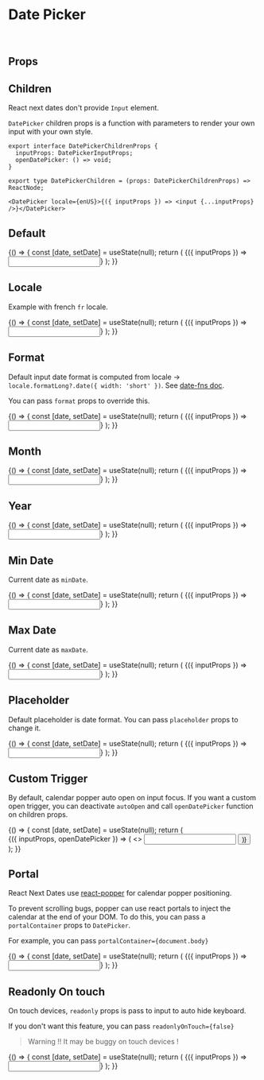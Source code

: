 



<Meta title="Components/DatePicker" component={DatePicker} />

# Date Picker

<br />

## Props

<ArgsTable of="." />

## Children

React next dates don't provide `Input` element.

`DatePicker` children props is a function with parameters to render your own input with your own style.

```tsx
export interface DatePickerChildrenProps {
  inputProps: DatePickerInputProps;
  openDatePicker: () => void;
}

export type DatePickerChildren = (props: DatePickerChildrenProps) => ReactNode;
```

```tsx
<DatePicker locale={enUS}>{({ inputProps }) => <input {...inputProps} />}</DatePicker>
```

## Default

<Canvas>
  <Story name="Default">
    {() => {
      const [date, setDate] = useState(null);
      return (
        <DatePicker locale={enUS} date={date} onChange={setDate} portalContainer={document.body}>
          {({ inputProps }) => <input {...inputProps} />}
        </DatePicker>
      );
    }}
  </Story>
</Canvas>

## Locale

Example with french `fr` locale.

<Canvas>
  <Story name="Locale">
    {() => {
      const [date, setDate] = useState(null);
      return (
        <DatePicker locale={fr} date={date} onChange={setDate} portalContainer={document.body}>
          {({ inputProps }) => <input {...inputProps} />}
        </DatePicker>
      );
    }}
  </Story>
</Canvas>

## Format

Default input date format is computed from locale -> `locale.formatLong?.date({ width: 'short' })`.
See [date-fns doc](https://date-fns.org/docs/Locale).

You can pass `format` props to override this.

<Canvas>
  <Story name="Format">
    {() => {
      const [date, setDate] = useState(null);
      return (
        <DatePicker locale={enUS} date={date} format="MM-dd-yyyy" onChange={setDate} portalContainer={document.body}>
          {({ inputProps }) => <input {...inputProps} />}
        </DatePicker>
      );
    }}
  </Story>
</Canvas>

## Month

<Canvas>
  <Story name="Month">
    {() => {
      const [date, setDate] = useState(null);
      return (
        <DatePicker
          locale={enUS}
          type="month"
          format="MM/yyyy"
          date={date}
          onChange={setDate}
          portalContainer={document.body}>
          {({ inputProps }) => <input {...inputProps} />}
        </DatePicker>
      );
    }}
  </Story>
</Canvas>

## Year

<Canvas>
  <Story name="Year">
    {() => {
      const [date, setDate] = useState(null);
      return (
        <DatePicker
          locale={enUS}
          type="year"
          format="yyyy"
          date={date}
          onChange={setDate}
          portalContainer={document.body}>
          {({ inputProps }) => <input {...inputProps} />}
        </DatePicker>
      );
    }}
  </Story>
</Canvas>

## Min Date

Current date as `minDate`.

<Canvas>
  <Story name="Min Date">
    {() => {
      const [date, setDate] = useState(null);
      return (
        <DatePicker locale={enUS} date={date} minDate={new Date()} onChange={setDate} portalContainer={document.body}>
          {({ inputProps }) => <input {...inputProps} />}
        </DatePicker>
      );
    }}
  </Story>
</Canvas>

## Max Date

Current date as `maxDate`.

<Canvas>
  <Story name="Max Date">
    {() => {
      const [date, setDate] = useState(null);
      return (
        <DatePicker locale={enUS} date={date} maxDate={new Date()} onChange={setDate} portalContainer={document.body}>
          {({ inputProps }) => <input {...inputProps} />}
        </DatePicker>
      );
    }}
  </Story>
</Canvas>

## Placeholder

Default placeholder is date format. You can pass `placeholder` props to change it.

<Canvas>
  <Story name="Placeholder">
    {() => {
      const [date, setDate] = useState(null);
      return (
        <DatePicker
          locale={enUS}
          date={date}
          placeholder="Birth Date"
          onChange={setDate}
          portalContainer={document.body}>
          {({ inputProps }) => <input {...inputProps} />}
        </DatePicker>
      );
    }}
  </Story>
</Canvas>

## Custom Trigger

By default, calendar popper auto open on input focus. If you want a custom open trigger, you can deactivate `autoOpen` and call `openDatePicker` function on children props.

<Canvas>
  <Story name="Custom Trigger">
    {() => {
      const [date, setDate] = useState(null);
      return (
        <div className="custom-trigger-container">
          <DatePicker locale={enUS} date={date} autoOpen={false} onChange={setDate} portalContainer={document.body}>
            {({ inputProps, openDatePicker }) => (
              <>
                <input {...inputProps} />
                <button onClick={openDatePicker} />
              </>
            )}
          </DatePicker>
        </div>
      );
    }}
  </Story>
</Canvas>

## Portal

React Next Dates use [react-popper](https://github.com/popperjs/react-popper) for calendar popper positioning.

To prevent scrolling bugs, popper can use react portals to inject the calendar at the end of your DOM.
To do this, you can pass a `portalContainer` props to `DatePicker`.

For example, you can pass `portalContainer={document.body}`

<Canvas>
  <Story name="Portal">
    {() => {
      const [date, setDate] = useState(null);
      return (
        <DatePicker locale={enUS} date={date} onChange={setDate} portalContainer={document.body}>
          {({ inputProps }) => <input {...inputProps} />}
        </DatePicker>
      );
    }}
  </Story>
</Canvas>

## Readonly On touch

On touch devices, `readonly` props is pass to input to auto hide keyboard.

If you don't want this feature, you can pass `readonlyOnTouch={false}`

> Warning !!
> It may be buggy on touch devices !

<Canvas>
  <Story name="Readonly On touch">
    {() => {
      const [date, setDate] = useState(null);
      return (
        <DatePicker
          locale={enUS}
          date={date}
          readonlyOnTouch={false}
          onChange={setDate}
          portalContainer={document.body}>
          {({ inputProps }) => <input {...inputProps} />}
        </DatePicker>
      );
    }}
  </Story>
</Canvas>
